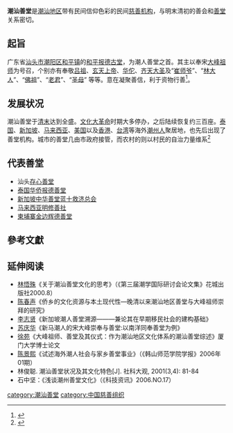 '''潮汕善堂'''是[[潮汕地区|潮汕地区]]带有民间信仰色彩的民间[[慈善机构|慈善机构]]，与明末清初的善会和[[善堂|善堂]]关系密切。

==起旨==
广东省[[汕头市|汕头市]][[潮阳区|潮阳区]][[和平镇_(汕头市)|和平镇]]的[[和平报德古堂|和平报德古堂]]，为潮人善堂之首。其主以奉宋[[大峰祖师|大峰祖师]]为号召，个别亦有奉敬[[吕祖|吕祖]]、[[玄天上帝|玄天上帝]]、[[华佗|华佗]]、[[齐天大圣|齐天大圣]]及“[[崔师爷|崔师爷]]”、“[[林大人|林大人]]”、“[[佛祖|佛祖]]”、“[[老君|老君]]”、“[[圣母|圣母]]” 等等。意在凝聚善信，利于资物行善<ref group="参">{{cite news|language=zh-hans|url=http://www.gd.xinhuanet.com/dishi/2008-11/04/content_14822782.htm|title=海外潮籍乡亲饮水思源致力桑梓文教事业|publisher=新华网广东频道|date=2008-10-04|accessdate=2009-12-22}}{{dead link|date=2018年3月 |bot=InternetArchiveBot |fix-attempted=yes }}</ref>。

==发展状况==
潮汕善堂于[[清末|清末]]达到全盛。[[文化大革命|文化大革命]]时期大多停办，之后陆续恢复约三百座。[[泰国|泰国]]、[[新加坡|新加坡]]、[[马来西亚|马来西亚]]、[[美国|美国]]以及[[香港|香港]]、[[台湾|台湾]]等海外[[潮州人|潮州人]]聚居地，也先后出现了善堂机构。城市的善堂几由市政府接管，而农村的则以村民的自治力量维系<ref group="参">{{cite web |language=zh-hans |url=http://www.chinayigou.com/news/Article/szyl/zhzx/whyc/200912/57621.html |title=专家建议：潮汕善堂文化应申“非遗” |publisher=汕头都市报 |date=2009-10-21 |accessdate=2009-12-22 }}{{dead link|date=2018年3月 |bot=InternetArchiveBot |fix-attempted=yes }}</ref>

==代表善堂==
{{main|潮汕善堂列表}}
*汕头[[存心善堂|存心善堂]]
*[[泰国|泰国]][[华侨报德善堂|华侨报德善堂]]
*[[新加坡中华善堂蓝十救济总会|新加坡中华善堂蓝十救济总会]]
*[[马来西亚明修善社|马来西亚明修善社]]
*[[柬埔寨金边辉德善堂|柬埔寨金边辉德善堂]]

==參考文獻==
<div class="references-small">
<references group="参"/>
</div>

==延伸阅读==
*[[林悟殊|林悟殊]]《关于潮汕善堂文化的思考》（《第三届潮学国际研讨会论文集》花城出版社2000.8） 
*[[陈春声|陈春声]]《侨乡的文化资源与本土现代性―晚清以来潮汕地区善堂与大峰祖师崇拜的研究》 
*[[李志贤|李志贤]]《新加坡潮人善堂溯源———兼论其在早期移民社会的建构基础》 
*[[苏庆华|苏庆华]]《新马潮人的宋大峰崇奉与善堂:以南洋同奉善堂为例》 
*[[徐苑|徐苑]]《大峰祖师、善堂及其仪式：作为潮汕地区文化体系的潮汕善堂综述》厦门大学博士论文 
*[[陈景熙|陈景熙]]《试述海外潮人社会与家乡善堂事业》（《韩山师范学院学报》2006年01期） 
*林俊聪. 潮汕善堂状况及其文化特色[J]. 社科大观, 2001(3,4): 81-84 
*石中坚：《浅谈潮州善堂文化》（《科技资讯》2006.NO.17）

[[category:潮汕善堂|category:潮汕善堂]]
[[category:中国慈善组织|category:中国慈善组织]]